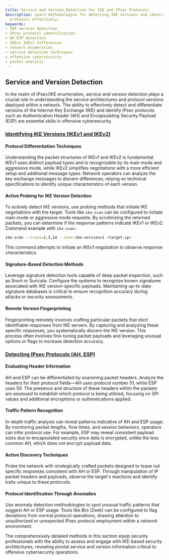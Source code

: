 ```yaml
---
title: Service and Version Detection for IKE and IPsec Protocols
description: Learn methodologies for detecting IKE versions and identifying IPsec
  protocols effectively.
keywords:
- IKE version detection
- IPsec protocol identification
- AH ESP detection
- IKEv1 IKEv2 differences
- network enumeration
- service detection techniques
- offensive cybersecurity
- packet analysis
---
```


## Service and Version Detection

In the realm of IPsec/IKE enumeration, service and version detection plays a crucial role in understanding the service architectures and protocol versions deployed within a network. The ability to effectively detect and differentiate versions of the Internet Key Exchange (IKE) and identify IPsec protocols such as Authentication Header (AH) and Encapsulating Security Payload (ESP) are essential skills in offensive cybersecurity.

### [Identifying IKE Versions (IKEv1 and IKEv2)](offensive/network/enumeration/ipsecike_enumeration/service_and_version_detection/identifying_ike_versions_ikev1_and_ikev2)

#### Protocol Differentiation Techniques
Understanding the packet structures of IKEv1 and IKEv2 is fundamental. IKEv1 uses distinct payload types and is recognizable by its main mode and aggressive mode, while IKEv2 simplifies negotiations with a more efficient setup and additional message types. Network operators can analyze the key exchange messages to discern differences, relying on technical specifications to identify unique characteristics of each version.

#### Active Probing for IKE Version Detection
To actively detect IKE versions, use probing methods that initiate IKE negotiations with the target. Tools like `ike-scan` can be configured to initiate main mode or aggressive mode requests. By scrutinizing the returned packets, you can determine if the response patterns indicate IKEv1 or IKEv2. Command example with `ike-scan`:
```sh
ike-scan --trans=1,3,14 --ine=-ike-version=1 <target-ip>
```
This command attempts to initiate an IKEv1 negotiation to observe response characteristics.

#### Signature-Based Detection Methods
Leverage signature detection tools capable of deep packet inspection, such as Snort or Suricata. Configure the systems to recognize known signatures associated with IKE version-specific payloads. Maintaining up-to-date signature databases is critical to ensure recognition accuracy during attacks or security assessments.

#### Remote Version Fingerprinting
Fingerprinting remotely involves crafting particular packets that elicit identifiable responses from IKE servers. By capturing and analyzing these specific responses, you systematically discern the IKE version. This process often involves fine-tuning packet payloads and leveraging unusual options or flags to increase detection accuracy.

### [Detecting IPsec Protocols (AH, ESP)](offensive/network/enumeration/ipsecike_enumeration/service_and_version_detection/detecting_ipsec_protocols_ah_esp)

#### Evaluating Header Information
AH and ESP can be differentiated by examining packet headers. Analyze the headers for their protocol fields—AH uses protocol number 51, while ESP uses 50. The presence and structure of these headers within the packets are assessed to establish which protocol is being utilized, focusing on SPI values and additional encryptions or authentications applied.

#### Traffic Pattern Recognition
In-depth traffic analysis can reveal patterns indicative of AH and ESP usage. By monitoring packet lengths, flow times, and session behaviors, operators can infer protocol use. For example, ESP may reveal consistent payload sizes due to encapsulated security once data is encrypted, unlike the less common AH, which does not encrypt payload data.

#### Active Discovery Techniques
Probe the network with strategically crafted packets designed to tease out specific responses consistent with AH or ESP. Through manipulation of IP packet headers and payloads, observe the target's reactions and identify traits unique to these protocols.

#### Protocol Identification Through Anomalies
Use anomaly detection methodologies to spot unusual traffic patterns that suggest AH or ESP usage. Tools like Bro (Zeek) can be configured to flag deviations from normal protocol operations, drawing attention to unauthorized or unexpected IPsec protocol employment within a network environment.

The comprehensively detailed methods in this section equip security professionals with the ability to assess and engage with IKE-based security architectures, revealing pivotal service and version information critical to offensive cybersecurity operations.